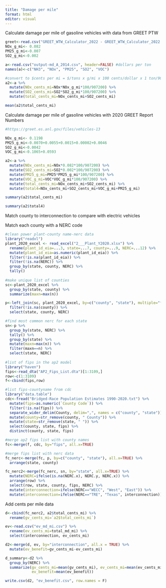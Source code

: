 ```yaml
---
title: "Damage per mile"
format: html
editor: visual
---
```


Calculate damage per mile of gasoline vehicles with data from GREET PTW

```r

greet<-read.csv("GREET_WTW_Calculator_2022 - GREET_WTW_Calculator_2022.csv")
NOx_g_mi<- 0.082
PM25_g_mi<-0.007
SO2_g_mi<-0.002

a<-read.csv("output-md_A_2014.csv", header=FALSE) #dollars per ton
names(a)<-c("NH3", "NOx", "PM25", "SO2", "VOC")

#convert to $cents per mi = $/tons x g/mi x 100 cents/dollar x 1 ton/907200 g
a2<-a %>%
  mutate(NOx_cents_mi=NOx*NOx_g_mi*100/907200) %>% 
  mutate(SO2_cents_mi=SO2*SO2_g_mi*100/907200) %>%
  mutate(total_cents_mi=NOx_cents_mi+SO2_cents_mi)

mean(a2$total_cents_mi)
```

Calculate damage per mile of gasoline vehicles with 2020 GREET Report Numbers

```r
#https://greet.es.anl.gov/files/vehicles-13

NOx_g_mi<- 0.1198
PM25_g_mi<-0.0070+0.0055+0.0015+0.00002+0.0046
SO2_g_mi<-0.0042
VOC_g_mi<-0.1065+0.0593

a2<-a %>%
  mutate(NOx_cents_mi=NOx*0.082*100/907200) %>% 
  mutate(SO2_cents_mi=SO2*0.002*100/907200) %>%
  mutate(PM25_g_mi=PM25*PM25_g_mi*100/907200) %>%
  mutate(VOC_g_mi=VOC*VOC_g_mi*100/907200) %>%
  mutate(total_cents_mi=NOx_cents_mi+SO2_cents_mi) %>%
  mutate(total4=NOx_cents_mi+SO2_cents_mi+VOC_g_mi+PM25_g_mi) 

summary(a2$total_cents_mi)

summary(a2$total4)
```

Match county to interconnection to compare with electric vehicles

Match each county with a NERC code

```r
#clean power plant-county name-nerc data
library("readxl")
plant_2020_excel <- read_excel("2___Plant_Y2020.xlsx") %>%
  rename(plant_id_eia=...3, state=...7, county=...9, NERC=...12) %>%
  mutate(plant_id_eia=as.numeric(plant_id_eia)) %>%
  filter(!is.na(plant_id_eia)) %>%
  filter(!is.na(NERC)) %>%
  group_by(state, county, NERC) %>%
  tally() 
 
#make unique list of counties
sc<-plant_2020_excel %>%
  group_by(state, county) %>%
  summarize(maxn=max(n))

p<-left_join(sc, plant_2020_excel, by=c("county", "state"), multiple="first") %>%
  filter(!is.na(county)) %>%
  select(state, county, NERC)

#find most common nerc for each state
sn<-p %>%
  group_by(state, NERC) %>%
  tally() %>%
  group_by(state) %>%
  mutate(maxn=max(n)) %>%
  filter(maxn==n) %>%
  select(state, NERC)
  
#list of fips in the ap2 model
library("haven")
fips<-read_dta("AP2_Fips_List.dta")[1:3109,] 
row<-c(1:3109)
f<-cbind(fips,row)

#list fips-countyname from cdc
library("data.table")
cdc<-fread("Bridged-Race Population Estimates 1990-2020.txt") %>%
  mutate(fips=as.numeric(`County Code`)) %>%
  filter(!is.na(fips)) %>%
  separate_wider_delim(County, delim=",", names = c("county", "state")) %>%
  mutate(county=str_remove(county, " County")) %>%
  mutate(state=str_remove(state, " ")) %>%
  select(county, state, fips) %>%
  distinct(county, state, fips)

#merge ap2 fips list with county names
fc<-merge(f, cdc, by="fips", all.x=TRUE)

#merge fips list with nerc data
fc_nerc<-merge(fc, p, by=c("county", "state"), all.x=TRUE) %>%
  arrange(state, county)

fc_nerc2<-merge(fc_nerc, sn, by="state", all.x=TRUE) %>%
  mutate(NERC=ifelse(is.na(NERC.x), NERC.y, NERC.x)) %>%
  arrange(row) %>%
  select(row, state, county, fips, NERC) %>%
  mutate(interconnection=ifelse(NERC=="WECC", "West", "East")) %>%
  mutate(interconnection=ifelse(NERC=="TRE", "Texas", interconnection))
```

Add cents per mile data

```r
d<-cbind(fc_nerc2, a2$total_cents_mi) %>%
  rename(gv_cents_mi=`a2$total_cents_mi`)

ev<-read.csv("ev_md_mi.csv") %>%
  rename(ev_cents_mi=total_md_mi) %>%
  select(interconnection, ev_cents_mi)

d2<-merge(d, ev, by="interconnection", all.x = TRUE) %>%
  mutate(ev_benefit=gv_cents_mi-ev_cents_mi)

d_summary<-d2 %>%
  group_by(NERC) %>%
  summarize(gv_cents_mi=mean(gv_cents_mi), ev_cents_mi=mean(ev_cents_mi), 
            ev_benefit=mean(ev_benefit))

write.csv(d2, "ev_benefit.csv", row.names = F)
```
